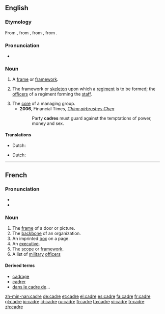 {{wikipedia|Cadre}}
==English==

===Etymology===
From {{etyl|fr}} {{term|cadre|lang=fr}}, from {{etyl|it}} {{term|quadro||square|lang=it}}, from {{etyl|la}} {{term|quadrum|lang=la}}, from {{term|quatuor||four|lang=la}}.

===Pronunciation===
* {{IPA|/ˈkɑːdreɪ/}}

===Noun===
{{en-noun}}

# A [[frame]] or [[framework]].
# {{context|military}} The framework or [[skeleton]] upon which a [[regiment]] is to be formed; the [[officer]]s of a regiment forming the [[staff]].
# The [[core]] of a managing group.
#* '''2006''', Financial Times, ''[http://www.ft.com/cms/s/e9eef20e-4dc4-11db-8704-0000779e2340,dwp_uuid=9c33700c-4c86-11da-89df-0000779e2340.html China airbrushes Chen]''
#*: Party '''cadres''' must guard against the temptations of power, money and sex.

====Translations====
{{trans-top|frame or framework}}
* Dutch: {{t+|nl|kader|n}}
{{trans-mid}}
{{trans-bottom}}

{{trans-top|skeleton upon which regiment is formed}}
{{trans-mid}}
{{trans-bottom}}

{{trans-top|core of managing group}}
* Dutch: {{t+|nl|kader|n}}
{{trans-mid}}
{{trans-bottom}}

----

==French==

{{rfe}}

===Pronunciation===
* {{audio|Fr-cadre.ogg|audio}}
* {{IPA|lang=fr|/kɑdʀ/}}

===Noun===
{{fr-noun|m}}

# The [[frame]] of a door or picture.
# The [[backbone]] of an organization.
# An imprinted [[box]] on a page.
# An [[executive]].
# The [[scope]] or [[framework]].
# A list of [[military]] [[officer]]s

====Derived terms====
*[[cadrage#French|cadrage]]
*[[cadrer#French|cadrer]]
*[[dans le cadre de]]...

[[zh-min-nan:cadre]]
[[de:cadre]]
[[et:cadre]]
[[el:cadre]]
[[es:cadre]]
[[fa:cadre]]
[[fr:cadre]]
[[gl:cadre]]
[[io:cadre]]
[[id:cadre]]
[[ru:cadre]]
[[fi:cadre]]
[[ta:cadre]]
[[vi:cadre]]
[[tr:cadre]]
[[zh:cadre]]
